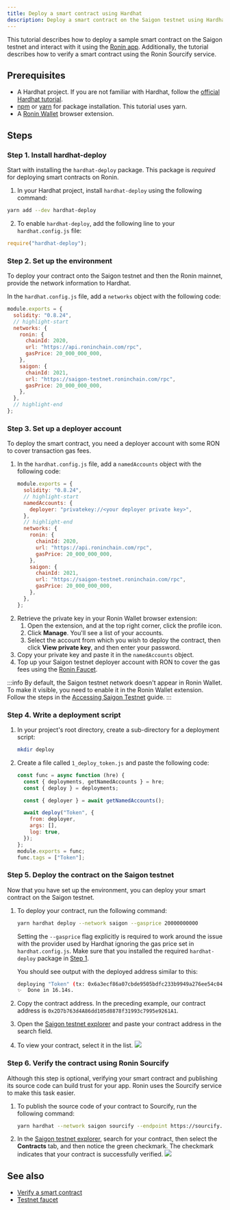 ```yaml
---
title: Deploy a smart contract using Hardhat
description: Deploy a smart contract on the Saigon testnet using Hardhat.
---
```



This tutorial describes how to deploy a sample smart contract on the Saigon testnet and interact with it using the [Ronin app](https://saigon-app.roninchain.com/).
Additionally, the tutorial describes how to verify a smart contract using the Ronin Sourcify service.

## Prerequisites

- A Hardhat project. If you are not familiar with Hardhat, follow the [official Hardhat tutorial](https://hardhat.org/tutorial).
- [npm](https://www.npmjs.com/) or [yarn](https://yarnpkg.com/) for package installation. This
  tutorial uses yarn.
- A [Ronin Wallet](https://roninchain.com/) browser extension.

## Steps

### Step 1. Install hardhat-deploy

Start with installing the `hardhat-deploy` package. This package is _required_ for deploying smart contracts on Ronin.

1. In your Hardhat project, install `hardhat-deploy` using the following command:

```bash
yarn add --dev hardhat-deploy
```

2. To enable `hardhat-deploy`, add the following line to your `hardhat.config.js` file:

```jsx
require("hardhat-deploy");
```

### Step 2. Set up the environment

To deploy your contract onto the Saigon testnet and then the Ronin mainnet, provide the network
information to Hardhat.

In the `hardhat.config.js` file, add a `networks` object with the following code:

```jsx title="hardhat.config.js"
module.exports = {
  solidity: "0.8.24",
  // highlight-start
  networks: {
    ronin: {
      chainId: 2020,
      url: "https://api.roninchain.com/rpc",
      gasPrice: 20_000_000_000,
    },
    saigon: {
      chainId: 2021,
      url: "https://saigon-testnet.roninchain.com/rpc",
      gasPrice: 20_000_000_000,
    },
  },
  // highlight-end
};
```

### Step 3. Set up a deployer account

To deploy the smart contract, you need a deployer account with some RON to
cover transaction gas fees.

1. In the `hardhat.config.js` file, add a `namedAccounts` object with the following code:
   ```jsx title="hardhat.config.js"
   module.exports = {
     solidity: "0.8.24",
     // highlight-start
     namedAccounts: {
       deployer: "privatekey://<your deployer private key>",
     },
     // highlight-end
     networks: {
       ronin: {
         chainId: 2020,
         url: "https://api.roninchain.com/rpc",
         gasPrice: 20_000_000_000,
       },
       saigon: {
         chainId: 2021,
         url: "https://saigon-testnet.roninchain.com/rpc",
         gasPrice: 20_000_000_000,
       },
     },
   };
   ```
2. Retrieve the private key in your Ronin Wallet browser extension:
   1. Open the extension, and at the top right corner, click the profile icon.
   2. Click **Manage**. You'll see a list of your accounts.
   3. Select the account from which you wish to deploy the contract, then click **View private key**, and then enter your password.
3. Copy your private key and paste it in the `namedAccounts` object.
4. Top up your Saigon testnet deployer account with RON to cover the gas fees using the [Ronin Faucet](https://faucet.roninchain.com/).

:::info
By default, the Saigon testnet network doesn't appear in Ronin Wallet. To make it visible, you need to enable it in the Ronin Wallet extension. Follow the steps in the [Accessing Saigon Testnet](https://support.roninchain.com/hc/en-us/articles/14035929237787-Accessing-Saigon-Testnet) guide.
:::

### Step 4. Write a deployment script

1. In your project's root directory, create a sub-directory for a deployment script:
   ```bash
   mkdir deploy
   ```
2. Create a file called `1_deploy_token.js` and paste the following code:

   ```js title="1_deploy_token.js"
   const func = async function (hre) {
     const { deployments, getNamedAccounts } = hre;
     const { deploy } = deployments;

     const { deployer } = await getNamedAccounts();

     await deploy("Token", {
       from: deployer,
       args: [],
       log: true,
     });
   };
   module.exports = func;
   func.tags = ["Token"];
   ```

### Step 5. Deploy the contract on the Saigon testnet

Now that you have set up the environment, you can deploy your smart contract on the Saigon testnet.

1. To deploy your contract, run the following command:

   ```bash
   yarn hardhat deploy --network saigon --gasprice 20000000000
   ```

   Setting the `--gasprice` flag explicitly is required to work around the issue with the provider used by Hardhat ignoring the gas price set in `hardhat.config.js`. Make sure that you installed the required `hardhat-deploy` package in [Step 1](#step-1-install-hardhat-deploy).

   You should see output with the deployed address similar to this:

   ```bash
   deploying "Token" (tx: 0x6a3ecf86a07cbde9505bdfc233b9949a276ee54c04bc52269c161e9aad128d8b)...: deployed at 0x2D7b763d4A86dd105d8878f31993c7995e9261A1 with 686956 gas
   ✨  Done in 16.14s.
   ```

2. Copy the contract address. In the preceding example, our contract address is `0x2D7b763d4A86dd105d8878f31993c7995e9261A1`.
3. Open the [Saigon testnet explorer](https://saigon-app.roninchain.com/) and paste your contract address in the search field.

4. To view your contract, select it in the list.
   <img src={searchForContract} width={400} />

### Step 6. Verify the contract using Ronin Sourcify

Although this step is optional, verifying your smart contract and publishing its
source code can build trust for your app. Ronin uses the Sourcify service to
make this task easier.

1. To publish the source code of your contract to Sourcify, run the following command:

   ```bash
   yarn hardhat --network saigon sourcify --endpoint https://sourcify.roninchain.com/server
   ```

2. In the [Saigon testnet explorer](https://saigon-app.roninchain.com/), search for your contract, then select the **Contracts** tab, and then notice the green checkmark. The checkmark indicates that your contract is successfully verified.
   <img src={confirmVerification} width={800} />

## See also

- [Verify a smart contract](./verify)
- [Testnet faucet](../tools/faucet)
